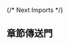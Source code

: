 {/* Next Imports */}

## 章節傳送門

<Cards>
  <Card
    title="區塊鏈與以太坊"
    href="/blockchain-introduction/blockchain-and-ethereum"
  />
  <Card
    title="什麼是智能合約"
    href="/blockchain-introduction/what-is-smart-contract"
  />
  <Card
    title="NFT 的發展歷史"
    href="/blockchain-introduction/the-history-of-nft"
  />
  <Card
    title="什麼是 ERC 協議"
    href="/blockchain-introduction/what-is-erc-standards"
  />
  <Card
    title="ERC 721 v.s. ERC 721A"
    href="/blockchain-introduction/erc721-vs-erc721a"
  />
  <Card title="什麼是 IPFS" href="/blockchain-introduction/what-is-ipfs" />
  <Card
    title="NFT 的市場慨況"
    href="/blockchain-introduction/nft-market-situation"
  />
  <Card title="NFT 的未來趨勢" href="/blockchain-introduction/trend-of-nft" />
</Cards>
